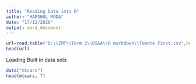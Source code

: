 ---
title: "Reading Data into R"
author: "HARSHUL MODA"
date: "17/12/2020"
output: word_document
---

```{r}
url=read.table("D:\\IMT\\Term 2\\DS&A\\R markdown\\Tomato First.csv",header=TRUE,sep=",")
head(url)
```

Loading Built in data sets
```{r}
data("mtcars")
head(mtcars, 7)
```